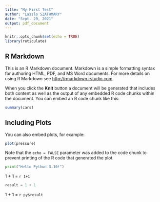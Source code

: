 ```yaml
---
title: "My First Test"
author: "Laszlo SZATHMARY"
date: "Sept. 29, 2021"
output: pdf_document
---
```


```r
knitr::opts_chunk$set(echo = TRUE)
library(reticulate)
```

## R Markdown

This is an R Markdown document. Markdown is a simple formatting syntax for authoring HTML, PDF, and MS Word documents. For more details on using R Markdown see <http://rmarkdown.rstudio.com>.

When you click the **Knit** button a document will be generated that includes both content as well as the output of any embedded R code chunks within the document. You can embed an R code chunk like this:

```r
summary(cars)
```

## Including Plots

You can also embed plots, for example:

```r
plot(pressure)
```

Note that the `echo = FALSE` parameter was added to the code chunk to prevent printing of the R code that generated the plot.

```python
print("Hello Python 3.10!")
```

1 + 1 = `r 1+1`

```python
result = 1 + 1
```

1 + 1 = `r py$result`
